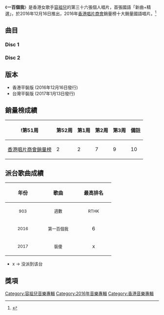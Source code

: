 
{{Album infobox | <!-- See Wikipedia:WikiProject_Albums -->
| Name        = 一百個我
| Type        = [[新曲+精選|新曲+精選]]
| Artist      = [[容祖兒|容祖兒]]
| Cover       = 容祖兒 一百個我.jpg
| Released    = 2016年12月16日
| Recorded    = 2016年
| Genre       = 國語
| Length      = 
| Label       = [[英皇娛樂|英皇娛樂]]
| Last album  = [[J-POP_(專輯)|J-POP]]<br>（2016年）
| This album  = '''一百個我'''<br>（2016年）
| Next album  = [[答案之書|答案之書]]<br>（2018年）
}}

《'''一百個我'''》是香港女歌手[[容祖兒|容祖兒]]的第三十六張個人唱片，首張國語「新曲+精選」，於2016年12月16日推出，2016年[[香港唱片商會|香港唱片商會]]銷量榜十大銷量國語唱片。<ref>{{Cite web|title=2016|url=http://www.ifpihk.org/zh/hong-kong-top-sales-music-award-presented-01-16/hong-kong-top-sales-music-award-presented/2016|accessdate=2019-12-06|work=www.ifpihk.org|archive-url=https://web.archive.org/web/20110722055011/http://www.ifpihk.org/zh/hong-kong-top-sales-music-award-presented-01-16/hong-kong-top-sales-music-award-presented/2016|archive-date=2011-07-22|dead-url=yes}}</ref>

==曲目==
=== Disc 1 ===
{{Tracklist
| collapsed = 
| headline = 
| font_size = 
| total_length = 

| all_writing = 
| all_music = 
| all_lyrics = 
| all_arranger = 
| all_producer = 
| all_except = 

| extra_column = 首次收錄專輯

| title1 = 第一百個我
| note1 = '''新歌'''
| longnote1 = 第一主打歌
| music1 = [[林俊傑|林俊傑]]
| lyrics1 = [[易家揚|易家揚]]
| arranger1 = [[蔡政勳|蔡政勳]] 
| producer1 = 林俊傑
| extra1 = 一百個我
| length1 = 4:22

| title2 = 裝傻
| note2 = '''新歌'''
| longnote2 =第二主打歌
| music2 = [[徐浩_(歌手)|徐浩]]
| lyrics2 = [[小寒_(填詞人)|小寒]]
| arranger2 = [[馮翰銘|馮翰銘]]<br>徐浩
| producer2 = 馮翰銘
| extra2 = 一百個我
| length2 = 4:37

| title3 = Dear		
| note3 = 
| longnote3 =
| music3 = [[劉沁|劉沁]]
| lyrics3 = [[孫詩雯|孫詩雯]]<br>[[曲培芷|曲培芷]]
| arranger3 = [[王治平|王治平]]
| producer3 = 王治平
| extra3 = [[說真的|說真的]]
| length3 = 4:13

| title4 = 說真的
| note4 = 
| longnote4 = 電影《[[蘋果咬一口|蘋果咬一口]]》廣告主題曲<br>東森偶像劇《[[吐司男之吻|吐司男之吻]]》主題曲
| music4 = [[深白色|深白色]]					
| lyrics4 = 深白色
| arranger4 = [[張瑞成|Terence Teo]]
| producer4 = [[李偲菘|李偲菘]]<br>[[李偉菘|李偉菘]]
| extra4 = 說真的
| length4 = 4:27

| title5 = Heartbeat
| note5 = 
| longnote5 = 
| music5 = [[Peter_Mansson|Peter Mansson]]<br>[[Jan_Kask|Jan Kask]]
| lyrics5 = [[姜憶萱|姜憶萱]]<br>[[陳天佑|陳天佑]]
| arranger5 = 王治平
| producer5 = 王治平
| extra5 = 說真的
| length5 = 3:39

| title6 = 習慣你
| note6 = 
| longnote6 = 粵語原曲為《痛愛》
| music6 = [[陳輝陽|陳輝陽]]
| lyrics6 = [[何厚華|何厚華]]
| arranger6 = 陳輝陽
| producer6 = 陳輝陽
| extra6 = 說真的
| length6 = 3:30

| title7 = Love Forever
| note7 = 
| longnote7 = 
| music7 = [[DJ_Freak|DJ Freak]]
| lyrics7 = 陳天佑
| arranger7 = [[呂紹淳|呂紹淳]]
| producer7 = [[陳偉|陳偉]]
| extra7 = 說真的
| length7 =3:55

| title8 = 我好想他
| note8 = 
| longnote8 = 
| music8 = [[左安安|左安安]]
| lyrics8 = 左安安
| arranger8 = Terence Teo
| producer8 = 王治平<br>李偉菘
| extra8 = 說真的
| length8 = 4:01

| title9 = 看清
| note9 = 
| longnote9 = 改編自{{tsl|en|Jennifer Paige|Jennifer Paige}}的《Crush》<br>粵語版本為《未知》
| music9 = [[Andy_Goldmark|Andy Goldmark]]<br>[[Bernadette_Cosgrove|Bernadette Cosgrove]]<br>[[Kevin_Clark|Kevin Clark]]<br>[[Mark_Mueller|Mark Mueller]]
| lyrics9 = [[廖瑩如|廖瑩如]]
| arranger9 = [[江港生|江港生]]
| producer9 = 江港生
| extra9 = 說真的
| length9 = 3:38

| title10 = 謝謝你愛我
| note10 = 
| longnote10 = 「～H2O+ 」2001台灣區廣告主題曲
| music10 = 左安安	
| lyrics10 = [[于光中|于光中]]<br>陳天佑<br>左安安
| arranger10 = [[陳朝裕|陳朝裕]]	
| producer10 = 陳偉
| extra10 = 說真的
| length10 = 4:35

| title11 = 流沙	
| note11 = 
| longnote11 = 「～H2O+ 」2002台灣區廣告主題曲
| music11 = [[潘協慶|潘協慶]]
| lyrics11 = 潘協慶
| arranger11 = [[周國儀|周國儀]]
| producer11 = [[周世暉|周世暉]]
| extra11 = [[一個人的情歌|一個人的情歌]]
| length11 = 4:17

| title12 = 一個人的情歌
| note12 = 
| longnote12 = 
| music12 = 周世暉
| lyrics12 = [[蔣若蘭|蔣若蘭]]
| arranger12 = 周世暉
| producer12 = 周世暉
| extra12 = 一個人的情歌
| length12 = 4:05

| title13 = 	明天愛誰					
| note13 = 
| longnote13 = 韓劇《[[女人天下|女人天下]]》台灣版片尾曲
| music13 = [[陳威全|陳威全]]
| lyrics13 = [[瑞業|瑞業]]
| arranger13 = [[梁伯君|梁伯君]]
| producer13 = [[吳佳明|吳佳明]]<br>[[徐亞瑟|徐亞瑟]]
| extra13 = 一個人的情歌
| length13 = 4:37

| title14 = 小天使
| note14 = 國語
| longnote14 = 改編自Wax的歌曲《為你補妝》（{{lang|ko|화장올 고치고}}）<br>粵語版本為《小天使》
| music14 = {{link-ko|崔俊英|최준영}}（{{lang|ko|최준영}}）
| lyrics14 = [[林因|林因]]
| arranger14 = [[陳明道|Terry Chan]]
| producer14 = [[劉立德|劉立德]]<br>Terry Chan
| extra14 = 一個人的情歌
| length14 = 4:14

| title15 = 心情不好
| note15 = 
| longnote15 = 韓劇《[[女人天下|女人天下]]》台灣版片尾曲
| music15 = [[劉國明|劉國明]]
| lyrics15 = [[何啟弘|何啟弘]]
| arranger15 = [[鍾興民|鍾興民]]
| producer15 =吳佳明<br>徐亞瑟
| extra15 = 一個人的情歌
| length15 = 3:43
}}

=== Disc 2 ===
{{Tracklist
| collapsed = 
| headline = 
| font_size = 
| total_length = 

| all_writing = 
| all_music = 
| all_lyrics = 
| all_arranger = 
| all_producer = 
| all_except = 

| extra_column = 首次收錄專輯

| title1 = 獨照
| note1 = 
| longnote1 = 
| music1 = [[賈立怡|賈立怡]]
| lyrics1 = 何啟弘
| arranger1 = [[舒文_(音樂人)|舒文]]<br>[[孫偉明|孫偉明]]
| producer1 = [[陳國華_(音樂人)|陳國華]]<br>[[楊永康|楊永康]]
| extra1 = [[獨照|獨照]]
| length1 = 3:38

| title2 = 忽然單身
| note2 = 
| longnote2 = 
| music2 = [[區永權|區永權]]
| lyrics2 = [[林志年|林志年]]
| arranger2 = [[洪信傑|洪信傑]]
| producer2 = [[劉思偉|劉思偉]]
| extra2 = 獨照
| length2 = 5:02

| title3 = 揮著翅膀的女孩
| note3 = 
| longnote3 = 粵語版本為《我的驕傲》
| music3 = [[陳光榮|陳光榮]]
| lyrics3 = [[許常德|許常德]]
| arranger3 = 陳光榮
| producer3 = 陳國華<br>陳光榮
| extra3 = 獨照
| length3 = 3:06

| title4 = 愛情復興
| note4 = 
| longnote4 = 改編自[[李秀英_(韓國藝人)|李秀英]]的《Hwil Ril-Ri》
| music4 = {{link-ko|黃盛在|황성제}}（{{lang|ko|황성제}}）
| lyrics4 = 何啟弘
| arranger4 = 陳偉<br>陳朝裕
| producer4 = 舒文
| extra4 = [[Jump_Up|Jump Up]]
| length4 = 4:19

| title5 = 飆汗
| note5 = [[羅志祥|羅志祥]]合唱
| longnote5 = 
| music5 = [[林邁可|林邁可]]
| lyrics5 = [[方文山|方文山]]
| arranger5 = 林邁可
| producer5 = 林邁可
| extra5 = Jump Up
| length5 = 4:04

| title6 = 別說愛我
| note6 = 
| longnote6 = 
| music6 = 林邁可
| lyrics6 = [[鄔裕康|鄔裕康]]
| arranger6 = 林邁可
| producer6 = 林邁可
| extra6 = Jump Up
| length6 = 4:41

| title7 = 曙鳳蝶
| note7 = 
| longnote7 = 
| music7 = [[黃丹儀|黃丹儀]]
| lyrics7 =小寒
| arranger7 = 黃丹儀
| producer7 = 黃丹儀<br>[[伍樂城|伍樂城]]
| extra7 = [[小小|小小]]
| length7 = 4:07

| title8 = 小小
| note8 = 
| longnote8 = 
| music8 = [[周杰倫|周杰倫]]
| lyrics8 = 方文山
| arranger8 = 林邁可
| producer8 = 林邁可
| extra8 = 小小
| length8 = 4:24

| title9 = 牛奶
| note9 = 
| longnote9 = 
| music9 = [[龍世樑|龍世樑]]
| lyrics9 = [[李焯雄|李焯雄]]
| arranger9 = 舒文<br>孫偉明
| producer9 = 舒文
| extra9 = 小小
| length9 = 3:46

| title10 = 沒關係				
| note10 = 
| longnote10 = 
| music10 = [[伍家輝|伍家輝]]
| lyrics10 = 李焯雄
| arranger10 = [[Johnny_Yim|Johnny Yim]]
| producer10 = 舒文
| extra10 = 小小
| length10 = 3:38

| title11 = 這就是愛嗎?
| note11 = 
| longnote11 = 「百老匯」廣告歌
| music11 = 林俊傑
| lyrics11 = [[王雅君|王雅君]]<br>[[林秋離|林秋離]]
| arranger11 = 蔡政勳<br>[[陳建瑋|陳建瑋]]
| producer11 = 林俊傑<br>[[吳劍泓|吳劍泓]]
| extra11 = [[很忙|很忙]]
| length11 = 3:56

| title12 = 加大力度
| note12 = 
| longnote12 = 
| music12 = [[王雙駿|王雙駿]]
| lyrics12 = [[陳詠謙|陳詠謙]]
| arranger12 = 王雙駿
| producer12 = 王雙駿
| extra12 = [[Moment_(容祖兒專輯)|Moment]]
| length12 = 4:14

| title13 = 霧裡看花
| note13 = 
| longnote13 = 
| music13 = [[陳小霞|陳小霞]]
| lyrics13 = [[施人誠|施人誠]]
| arranger13 = [[徐千秀|徐千秀]]
| producer13 = 王治平
| extra13 = Moment
| length13 = 4:04


| title14 = 在時間面前
| note14 = 
| longnote14 = 
| music14 = [[吳青峰|吳青峰]]
| lyrics14 = 吳青峰
| arranger14 = 馮翰銘
| producer14 = 馮翰銘
| extra14 = Moment
| length14 = 4:29

| title15 = 讓我們走下去
| note15 = Featuring [[謝霆鋒|謝霆鋒]]
| longnote15 = 電影《[[一生一世|一生一世]]》主題曲
| music15 = 謝霆鋒
| lyrics15 = 陳詠謙
| arranger15 = 王雙駿<br>[[翁瑋盈|翁瑋盈]]
| producer15 = 謝霆鋒<br>王雙駿
| extra15 = [[鋒味|鋒味]]
| length15 = 4:37

| title16 = 絕對一對
| note16 = [[栗錦|栗錦]]合唱
| longnote16 = 
| music16 = 馮翰銘
| lyrics16 = [[崔恕|崔恕]]
| arranger16 = 馮翰銘
| producer16 = 馮翰銘
| extra16 = [[栗錦同名專輯|栗錦同名專輯]]
| length16 = 4:25
}}

==版本==
*香港平裝版 (2016年12月16日發行)
*台灣平裝版 (2017年1月13日發行)

== 銷量榜成績 ==
{|class="wikitable"
!!!第51周!!第52周!!第1周!!第2周!!第3周!!備註
|-
|[[香港唱片商會銷量榜冠軍唱片列表|香港唱片商會銷量榜]]||2||2||7||9||10||
|}

== 派台歌曲成績 ==
{| class="wikitable"
!align="center" rowspan="2" | 年份
!align="center" rowspan="2" | 歌曲
!align="center" colspan="8" | 最高排名
|-
!width="100"|<small>903</small> !! width="100"|<small>週數</small> !! width="100"|<small>RTHK</small> !! width="100"|<small>週數</small> !! width="100"|<small>997</small> !! width="100"|<small>週數</small> !! width="100"|<small>TVB8</small> !! width="100"|<small>週數</small>
|-
|align="center" rowspan="1"| <small>2016</small> ||align="center"| <small>第一百個我</small> ||align="center"| 6 ||align="center"| 5 ||align="center"| 5 ||align="center"| 3 ||align="center"| 2 ||align="center"| 5 ||align="center"| '''1''' ||align="center"| 3
|-
|align="center" rowspan="1"| <small>2017</small> ||align="center"| <small>裝傻</small> ||align="center"| x ||align="center"| - ||align="center"| x ||align="center"| - ||align="center"| x ||align="center"| - ||align="center"| '''1''' (2 weeks) ||align="center"| 8
|}
*x -> 没派到该台

== 獎項 ==

{{容祖兒}}
[[Category:容祖兒音樂專輯|Category:容祖兒音樂專輯]]
[[Category:2016年音樂專輯|Category:2016年音樂專輯]]
[[Category:香港音樂專輯|Category:香港音樂專輯]]